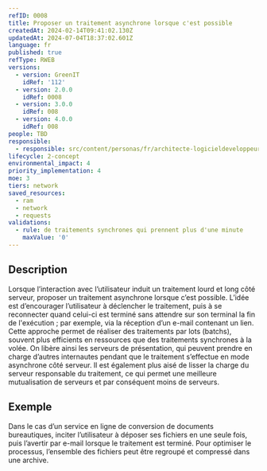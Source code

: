 ```yaml
---
refID: 0008
title: Proposer un traitement asynchrone lorsque c'est possible
createdAt: 2024-02-14T09:41:02.130Z
updatedAt: 2024-07-04T18:37:02.601Z
language: fr
published: true
refType: RWEB
versions:
  - version: GreenIT
    idRef: '112'
  - version: 2.0.0
    idRef: 0008
  - version: 3.0.0
    idRef: 008
  - version: 4.0.0
    idRef: 008
people: TBD
responsible:
  - responsible: src/content/personas/fr/architecte-logicieldeveloppeur.mdx
lifecycle: 2-concept
environmental_impact: 4
priority_implementation: 4
moe: 3
tiers: network
saved_resources:
  - ram
  - network
  - requests
validations:
  - rule: de traitements synchrones qui prennent plus d'une minute
    maxValue: '0'
---
```


## Description

Lorsque l’interaction avec l’utilisateur induit un traitement lourd et long côté serveur, proposer un traitement asynchrone lorsque c’est possible.
L’idée est d’encourager l’utilisateur à déclencher le traitement, puis à se reconnecter quand celui-ci est terminé sans attendre sur son terminal la fin de l'exécution ;
par exemple, via la réception d’un e-mail contenant un lien.
Cette approche permet de réaliser des traitements par lots (batchs), souvent plus efficients en ressources que des traitements synchrones à la volée.
On libère ainsi les serveurs de présentation, qui peuvent prendre en charge d’autres internautes pendant que le traitement s’effectue en mode asynchrone côté serveur.
Il est également plus aisé de lisser la charge du serveur responsable du traitement, ce qui permet une meilleure mutualisation de serveurs et par conséquent moins de serveurs.

## Exemple

Dans le cas d’un service en ligne de conversion de documents bureautiques, inciter l’utilisateur à déposer ses fichiers en une seule fois, puis l’avertir par e-mail lorsque le traitement est terminé. Pour optimiser le processus, l’ensemble des fichiers peut être regroupé et compressé dans une archive.
